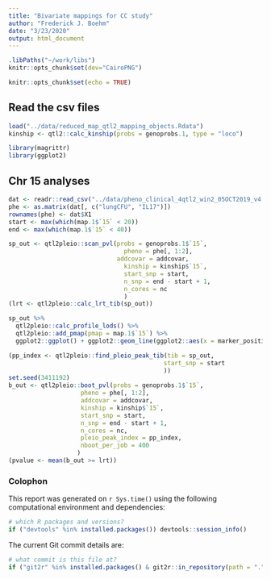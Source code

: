 ```yaml
---
title: "Bivariate mappings for CC study"
author: "Frederick J. Boehm"
date: "3/23/2020"
output: html_document
---
```


```r
.libPaths("~/work/libs")
knitr::opts_chunk$set(dev="CairoPNG")
```


```r
knitr::opts_chunk$set(echo = TRUE)
```

## Read the csv files



```r
load("../data/reduced_map_qtl2_mapping_objects.Rdata")
kinship <- qtl2::calc_kinship(probs = genoprobs.1, type = "loco")
```


```r
library(magrittr)
library(ggplot2)
```


## Chr 15 analyses

```r
dat <- readr::read_csv("../data/pheno_clinical_4qtl2_win2_05OCT2019_v4.csv")
phe <- as.matrix(dat[, c("lungCFU", "IL17")])
rownames(phe) <- dat$X1
start <- max(which(map.1$`15` < 20)) 
end <- max(which(map.1$`15` < 40))
```

```r
sp_out <- qtl2pleio::scan_pvl(probs = genoprobs.1$`15`, 
                                pheno = phe[, 1:2],
                              addcovar = addcovar,
                                kinship = kinship$`15`,
                                start_snp = start,
                                n_snp = end - start + 1, 
                                n_cores = nc
                                )
(lrt <- qtl2pleio::calc_lrt_tib(sp_out))
```

```r
sp_out %>%
  qtl2pleio::calc_profile_lods() %>%
  qtl2pleio::add_pmap(pmap = map.1$`15`) %>%
  ggplot2::ggplot() + ggplot2::geom_line(ggplot2::aes(x = marker_position, y = profile_lod, colour = trait))
```

```r
(pp_index <- qtl2pleio::find_pleio_peak_tib(tib = sp_out, 
                                           start_snp = start
                                           ))
set.seed(3411192)
b_out <- qtl2pleio::boot_pvl(probs = genoprobs.1$`15`, 
                    pheno = phe[, 1:2],
                    addcovar = addcovar,
                    kinship = kinship$`15`,
                    start_snp = start,
                    n_snp = end - start + 1, 
                    n_cores = nc, 
                    pleio_peak_index = pp_index,
                    nboot_per_job = 400
                   )
(pvalue <- mean(b_out >= lrt))
```



### Colophon

This report was generated on `r Sys.time()` using the following computational environment and dependencies: 

```r
# which R packages and versions?
if ("devtools" %in% installed.packages()) devtools::session_info()
```

The current Git commit details are:

```r
# what commit is this file at? 
if ("git2r" %in% installed.packages() & git2r::in_repository(path = ".")) git2r::repository(here::here())  
```


